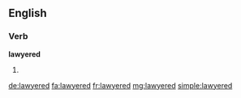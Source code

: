 ==English==

===Verb===
'''lawyered'''

# {{en-past of|lawyer}}

[[de:lawyered]]
[[fa:lawyered]]
[[fr:lawyered]]
[[mg:lawyered]]
[[simple:lawyered]]